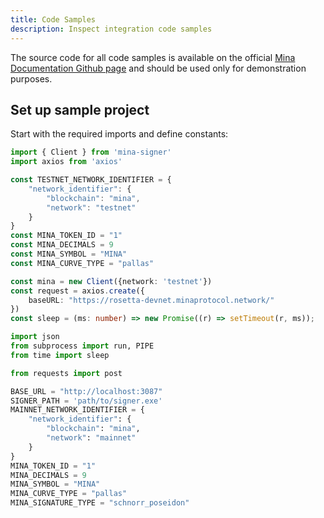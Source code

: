 ```yaml
---
title: Code Samples
description: Inspect integration code samples
---
```



The source code for all code samples is available on the official [Mina Documentation Github page](https://github.com/o1-labs/docs2/tree/main/examples/exchange-operators/) and should be used only for demonstration purposes.

## Set up sample project

Start with the required imports and define constants:

<Tabs>
<TabItem value="ts" label="TypeScript">

```ts
import { Client } from 'mina-signer'
import axios from 'axios'

const TESTNET_NETWORK_IDENTIFIER = {
    "network_identifier": {
        "blockchain": "mina",
        "network": "testnet"
    }
}
const MINA_TOKEN_ID = "1"
const MINA_DECIMALS = 9
const MINA_SYMBOL = "MINA"
const MINA_CURVE_TYPE = "pallas"

const mina = new Client({network: 'testnet'})
const request = axios.create({
    baseURL: "https://rosetta-devnet.minaprotocol.network/"
})
const sleep = (ms: number) => new Promise((r) => setTimeout(r, ms));
```

</TabItem>
<TabItem value="py" label="Python">

```python
import json
from subprocess import run, PIPE
from time import sleep

from requests import post

BASE_URL = "http://localhost:3087"
SIGNER_PATH = 'path/to/signer.exe'
MAINNET_NETWORK_IDENTIFIER = {
    "network_identifier": {
        "blockchain": "mina",
        "network": "mainnet"
    }
}
MINA_TOKEN_ID = "1"
MINA_DECIMALS = 9
MINA_SYMBOL = "MINA"
MINA_CURVE_TYPE = "pallas"
MINA_SIGNATURE_TYPE = "schnorr_poseidon"
```


</TabItem>
</Tabs>
